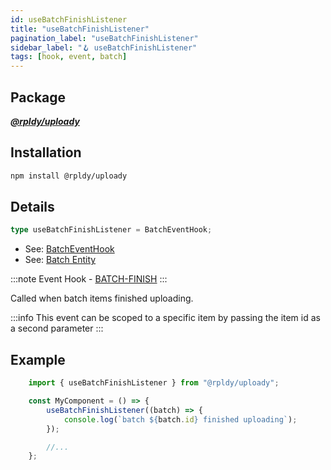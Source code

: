 ```yaml
---
id: useBatchFinishListener
title: "useBatchFinishListener"
pagination_label: "useBatchFinishListener"
sidebar_label: "🪝 useBatchFinishListener"
tags: [hook, event, batch]
---
```


## Package

**_[@rpldy/uploady](../../../packages/rpldy-uploady)_**

## Installation

```bash npm2yarn
npm install @rpldy/uploady
```

## Details

```typescript
type useBatchFinishListener = BatchEventHook;
```

- See: [BatchEventHook](../../types#batcheventhook)
- See: [Batch Entity](../../entities#batch)

:::note
Event Hook - [BATCH-FINISH](../../events#batchFinish)
:::

Called when batch items finished uploading.

:::info
This event can be scoped to a specific item by passing the item id as a second parameter
:::

## Example

```javascript
    import { useBatchFinishListener } from "@rpldy/uploady";

    const MyComponent = () => {
        useBatchFinishListener((batch) => {
            console.log(`batch ${batch.id} finished uploading`);
        });

        //...
    };
```

